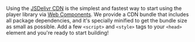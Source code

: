 Using the [JSDelivr CDN](https://www.jsdelivr.com) is the simplest and fastest way to start using
the player library via [Web Components](https://developer.mozilla.org/en-US/docs/Web/API/Web_components).
We provide a CDN bundle that includes all package dependencies, and it's specially minified to get
the bundle size as small as possible. Add a few `<script>` and `<style>` tags to your `<head>` element
and you're ready to start building!
